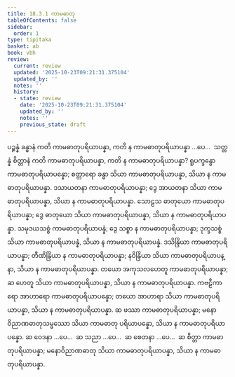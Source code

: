 ```yaml
---
title: 18.3.1 ကာမဓာတု
tableOfContents: false
sidebar:
  order: 1
type: tipitaka
basket: ab
book: vbh
review:
  current: review
  updated: '2025-10-23T09:21:31.375104'
  updated_by: ''
  notes: ''
  history:
  - state: review
    date: '2025-10-23T09:21:31.375104'
    updated_by: ''
    notes: ''
    previous_state: draft
---
```



<ReviewStatus review={frontmatter.review} showDetails={true} />

<HypothesisAnnotation frontmatter={frontmatter} />

<DynamicBreadcrumb />

<Division number="999" book="vbh" e="ch" v="30" p="423">

<Paragraph number="3042" book="vbh">
ပဉ္စန္နံ ခန္ဓာနံ ကတိ ကာမဓာတုပရိယာပန္နာ, ကတိ န ကာမဓာတုပရိယာပန္နာ …ပေ…  သတ္တန္နံ စိတ္တာနံ ကတိ ကာမဓာတုပရိယာပန္နာ, ကတိ န ကာမဓာတုပရိယာပန္နာ?
</Paragraph>

</Division>
<Division number="1000" book="vbh" e="ch" v="30" p="423">

<Paragraph number="3043" book="vbh">
ရူပက္ခန္ဓော ကာမဓာတုပရိယာပန္နော; စတ္တာရော ခန္ဓာ သိယာ ကာမဓာတုပရိယာပန္နာ, သိယာ န ကာမဓာတုပရိယာပန္နာ.
</Paragraph>

<Paragraph number="3044" book="vbh">
ဒသာယတနာ ကာမဓာတုပရိယာပန္နာ; ဒွေ အာယတနာ သိယာ ကာမဓာတုပရိယာပန္နာ, သိယာ န ကာမဓာတုပရိယာပန္နာ.
</Paragraph>

<Paragraph number="3045" book="vbh">
သောဠသ ဓာတုယော ကာမဓာတုပရိယာပန္နာ; ဒွေ ဓာတုယော သိယာ ကာမဓာတုပရိယာပန္နာ, သိယာ န ကာမဓာတုပရိယာပန္နာ.
</Paragraph>

<Paragraph number="3046" book="vbh">
သမုဒယသစ္စံ ကာမဓာတုပရိယာပန္နံ; ဒွေ သစ္စာ န ကာမဓာတုပရိယာပန္နာ; ဒုက္ခသစ္စံ သိယာ ကာမဓာတုပရိယာပန္နံ, သိယာ န ကာမဓာတုပရိယာပန္နံ.
</Paragraph>

<Paragraph number="3047" book="vbh">
ဒသိန္ဒြိယာ ကာမဓာတုပရိယာပန္နာ; တီဏိန္ဒြိယာ န ကာမဓာတုပရိယာပန္နာ; နဝိန္ဒြိယာ သိယာ ကာမဓာတုပရိယာပန္နာ, သိယာ န ကာမဓာတုပရိယာပန္နာ.
</Paragraph>

<Paragraph number="3048" book="vbh">
တယော အကုသလဟေတူ ကာမဓာတုပရိယာပန္နာ; ဆ ဟေတူ သိယာ ကာမဓာတုပရိယာပန္နာ, သိယာ န ကာမဓာတုပရိယာပန္နာ.
</Paragraph>

<Paragraph number="3049" book="vbh">
ကဗဠီကာရော အာဟာရော ကာမဓာတုပရိယာပန္နော; တယော အာဟာရာ သိယာ ကာမဓာတုပရိယာပန္နာ, သိယာ န ကာမဓာတုပရိယာပန္နာ.
</Paragraph>

<Paragraph number="3050" book="vbh">
ဆ ဖဿာ ကာမဓာတုပရိယာပန္နာ; မနောဝိညာဏဓာတုသမ္ဖဿော သိယာ ကာမဓာတု ပရိယာပန္နော, သိယာ န ကာမဓာတုပရိယာပန္နော.
</Paragraph>

<Paragraph number="3051" book="vbh">
ဆ ဝေဒနာ …ပေ…  ဆ သညာ …ပေ…  ဆ စေတနာ …ပေ…  ဆ စိတ္တာ ကာမဓာတုပရိယာပန္နာ; မနောဝိညာဏဓာတု သိယာ ကာမဓာတုပရိယာပန္နာ, သိယာ န ကာမဓာတုပရိယာပန္နာ.
</Paragraph>
</Division>